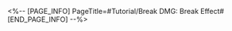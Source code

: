 <%-- [PAGE_INFO]
PageTitle=#Tutorial/Break DMG: Break Effect#
[END_PAGE_INFO] --%>
{{Tutorial
|sort      = 970201
|title     = Break DMG: Break Effect
|subtitle  = 
|type      = 
|about     = 
|image1    = Tutorial Break DMG Break Effect 1.png{{subst:void|<!--$UPLOAD:<<SpriteOutput/TutorialPic/TutorialPage_221801.png>-<Tutorial Break DMG Break Effect 1.png>>}}
|text1     = The higher the character's {{Color|h|nobold=1|Break Effect}}, the greater the {{Color|h|nobold=1|Break DMG}} dealt becomes.
}}